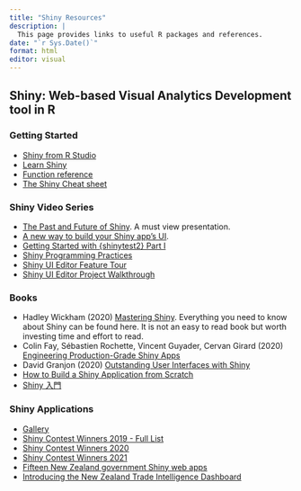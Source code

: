 ```yaml
---
title: "Shiny Resources"
description: |
  This page provides links to useful R packages and references.
date: "`r Sys.Date()`"
format: html
editor: visual
---
```


## Shiny: Web-based Visual Analytics Development tool in R

### Getting Started

-   [Shiny from R Studio](https://shiny.rstudio.com/)
-   [Learn Shiny](https://shiny.rstudio.com/tutorial/)
-   [Function reference](http://shiny.rstudio.com/reference/shiny/latest/)
-   [The Shiny Cheat sheet](https://shiny.rstudio.com/images/shiny-cheatsheet.pdf)

### Shiny Video Series

- [The Past and Future of Shiny](https://shiny.rstudio.com/blog/the-past-and-future-of-shiny-joe-cheng.html). A must view presentation.
- [A new way to build your Shiny app's UI](https://www.rstudio.com/conference/2022/talks/new-way-to-build-shiny/).
- [Getting Started with {shinytest2} Part I](https://www.youtube.com/watch?v=Gucwz865aqQ&list=PL9HYL-VRX0oRbLoj3FyL5zeASU5FMDgVe&index=15)
- [Shiny Programming Practices](https://www.youtube.com/watch?v=B2JzHv4FOTU&list=PL9HYL-VRX0oRbLoj3FyL5zeASU5FMDgVe&index=5)
- [Shiny UI Editor Feature Tour](https://www.youtube.com/watch?v=Zac1qdaYNsY&list=PL9HYL-VRX0oRbLoj3FyL5zeASU5FMDgVe&index=6)
- [Shiny UI Editor Project Walkthrough](https://www.youtube.com/watch?v=gYPnLiudtGU&list=PL9HYL-VRX0oRbLoj3FyL5zeASU5FMDgVe&index=7)


### Books

-   Hadley Wickham (2020) [Mastering Shiny](https://mastering-shiny.org/). Everything you need to know about Shiny can be found here. It is not an easy to read book but worth investing time and effort to read.
-   Colin Fay, Sébastien Rochette, Vincent Guyader, Cervan Girard (2020) [Engineering Production-Grade Shiny Apps](https://engineering-shiny.org/)
-   David Granjon (2020) [Outstanding User Interfaces with Shiny](https://divadnojnarg.github.io/outstanding-shiny-ui/index.html)
-   [How to Build a Shiny Application from Scratch](https://bookdown.org/hadrien/how_to_build_a_shiny_app_from_scratch/)
-   [Shiny 入門](https://bookdown.org/tpemartin/shiny_intro/shiny-part-i.html)

### Shiny Applications

-   [Gallery](https://shiny.rstudio.com/gallery/)
-   [Shiny Contest Winners 2019 - Full List](https://community.rstudio.com/t/shiny-contest-winners-2019-full-list/36347)
-   [Shiny Contest Winners 2020](https://www.rstudio.com/blog/winners-of-the-2nd-shiny-contest/)
-   [Shiny Contest Winners 2021](https://posit.co/blog/winners-of-the-3rd-annual-shiny-contest/)
-   [Fifteen New Zealand government Shiny web apps](http://freerangestats.info/blog/2018/05/13/nz-govt-shinyapps)
-   [Introducing the New Zealand Trade Intelligence Dashboard](https://nzprimarysectortrade.w%20ordpress.com/2018/10/15/introducing-the-new-zealand-trade-intelligence-dashboard/)
